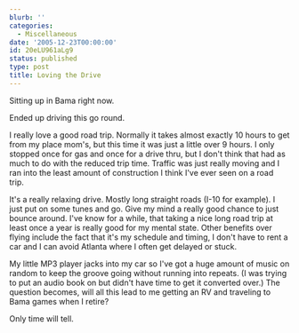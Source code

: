 ```yaml
---
blurb: ''
categories:
  - Miscellaneous
date: '2005-12-23T00:00:00'
id: 20eLU961aLg9
status: published
type: post
title: Loving the Drive
---
```


Sitting up in Bama right now. 

Ended up driving this go round.

I really love a good road trip. Normally it takes almost exactly 10 hours to get from my place mom's, but this time it was just a little over 9 hours. I only stopped once for gas and once for a drive thru, but I don't think that had as much to do with the reduced trip time. Traffic was just really moving and I ran into the least amount of construction I think I've ever seen on a road trip. 

It's a really relaxing drive. Mostly long straight roads (I-10 for example). I just put on some tunes and go. Give my mind a really good chance to just bounce around. I've know for a while, that taking a nice long road trip at least once a year is really good for my mental state. Other benefits over flying include the fact that it's my schedule and timing, I don't have to rent a car and I can avoid Atlanta where I often get delayed or stuck. 

My little MP3 player jacks into my car so I've got a huge amount of music on random to keep the groove going without running into repeats. (I was trying to put an audio book on but didn't have time to get it converted over.) The question becomes, will all this lead to me getting an RV and traveling to Bama games when I retire?

Only time will tell.

